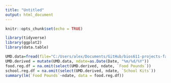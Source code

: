 ```yaml
---
title: "Untitled"
output: html_document
---
```


```r
knitr::opts_chunk$set(echo = TRUE)
```

```r
library(tidyverse)
library(ggplot2)
library(data.table)
```

```r
UMD.data=fread(file="C:/Users/alex/Documents/GitHub/bios611-projects-fall-2019-arquinter/project_1/data/UMD_Services_Provided_20190719.tsv")
UMD.derived = mutate(UMD.data, ndate=as.Date(Date, "%m/%d/%Y"))
food.reg.df = na.omit(select(UMD.derived, ndate, `Food Pounds`))
school.reg.df = na.omit(select(UMD.derived, ndate, `School Kits`))
summary(lm(`Food Pounds`~ndate, data = food.reg.df))
```